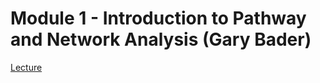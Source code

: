 # Module 1 -  Introduction to Pathway and Network Analysis (Gary Bader) {#intro}

[Lecture](./lectures/Pathways_Toronto_2021_Module1-GeneListIntro-Bader-live.pdf)  


